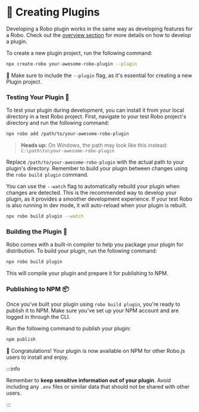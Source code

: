 # 🌟 Creating Plugins

Developing a Robo plugin works in the same way as developing features for a Robo. Check out the [overview section](/docs/basics/overview) for more details on how to develop a plugin.

To create a new plugin project, run the following command:

```bash
npx create-robo your-awesome-robo-plugin --plugin
```

🔑 Make sure to include the `--plugin` flag, as it's essential for creating a new Plugin project.

### Testing Your Plugin 🧪

To test your plugin during development, you can install it from your local directory in a test Robo project. First, navigate to your test Robo project's directory and run the following command:

```bash
npx robo add /path/to/your-awesome-robo-plugin
```

> **Heads up:** On Windows, the path may look like this instead: `C:\path\to\your-awesome-robo-plugin`

Replace `/path/to/your-awesome-robo-plugin` with the actual path to your plugin's directory. Remember to build your plugin between changes using the `robo build plugin` command.

You can use the `--watch` flag to automatically rebuild your plugin when changes are detected. This is the recommended way to develop your plugin, as it provides a smoother development experience. If your test Robo is also running in dev mode, it will auto-reload when your plugin is rebuilt.

```bash
npx robo build plugin --watch
```

### Building the Plugin 🔨

Robo comes with a built-in compiler to help you package your plugin for distribution. To build your plugin, run the following command:

```bash
npx robo build plugin
```

This will compile your plugin and prepare it for publishing to NPM.

### Publishing to NPM 📦

Once you've built your plugin using `robo build plugin`, you're ready to publish it to NPM. Make sure you've set up your NPM account and are logged in through the CLI.

Run the following command to publish your plugin:

```bash
npm publish
```

🎉 Congratulations! Your plugin is now available on NPM for other Robo.js users to install and enjoy.

:::info

Remember to **keep sensitive information out of your plugin**. Avoid including any `.env` files or similar data that should not be shared with other users.

:::
